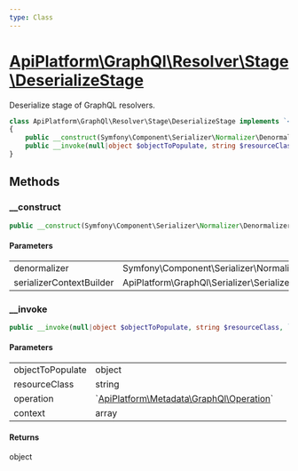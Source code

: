 ```yaml
---
type: Class
---
```


# [ApiPlatform\GraphQl\Resolver\Stage\DeserializeStage](/docs/reference/GraphQl/Resolver/Stage/DeserializeStage)

Deserialize stage of GraphQL resolvers.


```php
class ApiPlatform\GraphQl\Resolver\Stage\DeserializeStage implements `<a href="/docs/reference/GraphQl/Resolver/Stage/DeserializeStageInterface">ApiPlatform\GraphQl\Resolver\Stage\DeserializeStageInterface</a>`
{
    public __construct(Symfony\Component\Serializer\Normalizer\DenormalizerInterface $denormalizer, ApiPlatform\GraphQl\Serializer\SerializerContextBuilderInterface $serializerContextBuilder)
    public __invoke(null|object $objectToPopulate, string $resourceClass, `<a href="/docs/reference/Metadata/GraphQl/Operation">ApiPlatform\Metadata\GraphQl\Operation</a>` $operation, array $context): object
}
```
## Methods

### __construct



```php
public __construct(Symfony\Component\Serializer\Normalizer\DenormalizerInterface $denormalizer, ApiPlatform\GraphQl\Serializer\SerializerContextBuilderInterface $serializerContextBuilder)
```

#### Parameters

<table><tbody>
<tr><td>denormalizer</td><td>Symfony\Component\Serializer\Normalizer\DenormalizerInterface</td><td></td></tr><tr><td>serializerContextBuilder</td><td>ApiPlatform\GraphQl\Serializer\SerializerContextBuilderInterface</td><td></td></tr>
</tbody>
</table>

### __invoke



```php
public __invoke(null|object $objectToPopulate, string $resourceClass, `<a href="/docs/reference/Metadata/GraphQl/Operation">ApiPlatform\Metadata\GraphQl\Operation</a>` $operation, array $context): object
```

#### Parameters

<table><tbody>
<tr><td>objectToPopulate</td><td>object</td><td></td></tr><tr><td>resourceClass</td><td>string</td><td></td></tr><tr><td>operation</td><td>`<a href="/docs/reference/Metadata/GraphQl/Operation">ApiPlatform\Metadata\GraphQl\Operation</a>`</td><td></td></tr><tr><td>context</td><td>array</td><td></td></tr>
</tbody>
</table>

#### Returns

object

